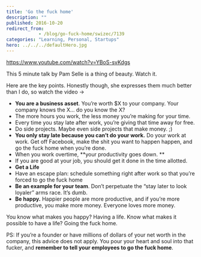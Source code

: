 ```yaml
---
title: 'Go the fuck home'
description: ""
published: 2016-10-20
redirect_from: 
            - /blog/go-fuck-home/swizec/7139
categories: "Learning, Personal, Startups"
hero: ../../../defaultHero.jpg
---
```

https://www.youtube.com/watch?v=YBoS-svKdgs



This 5 minute talk by Pam Selle is a thing of beauty. Watch it.





Here are the key points. Honestly though, she expresses them much better than I do, so watch the video →



- **You are a business asset**. You’re worth $X to your company. Your company knows the X… do you know the X?
- The more hours you work, the less money you’re making for your time.
- Every time you stay late after work, you’re giving that time away for free.
- Do side projects. Maybe even side projects that make money. ;)
- **You only stay late because you can’t do your work.** Do your work at work. Get off Facebook, make the shit you want to happen happen, and go the fuck home when you’re done.
- When you work overtime, \*\*your productivity goes down. \*\*
- If you are good at your job, you should get it done in the time allotted.
- **Get a Life**
- Have an escape plan: schedule something right after work so that you’re forced to go the fuck home
- **Be an example for your team**. Don’t perpetuate the “stay later to look loyaler” arms race. It’s dumb.
- **Be happy.** Happier people are more productive, and if you’re more productive, you make more money. Everyone loves more money.



You know what makes you happy? Having a life. Know what makes it possible to have a life? Going the fuck home.



PS: If you’re a founder or have millions of dollars of your net worth in the company, this advice does not apply. You pour your heart and soul into that fucker, and **remember to tell your employees to go the fuck home**.